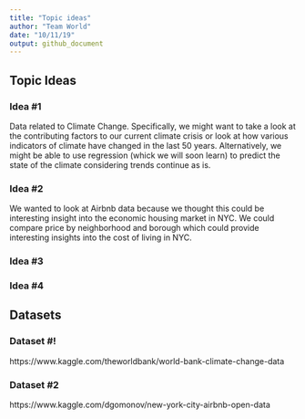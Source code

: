 ```yaml
---
title: "Topic ideas"
author: "Team World"
date: "10/11/19"
output: github_document
---
```


## Topic Ideas

### Idea #1

Data related to Climate Change. Specifically, we might want to take a look at the contributing factors to our current climate crisis or look at how various indicators of climate have changed in the last 50 years. Alternatively, we might be able to use regression (whick we will soon learn) to predict the state of the climate considering trends continue as is.

### Idea #2

We wanted to look at Airbnb data because we thought this could be interesting insight into the economic housing market in NYC. We could compare price by neighborhood and borough which could provide interesting insights into the cost of living in NYC.

### Idea #3 

### Idea #4


## Datasets

### Dataset #!
https://www.kaggle.com/theworldbank/world-bank-climate-change-data

### Dataset #2
https://www.kaggle.com/dgomonov/new-york-city-airbnb-open-data